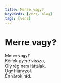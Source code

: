 ```yaml
---
title: Merre vagy?
keywords: [vers, blog]
tags: [vers]
---
```


# Merre vagy?

Merre vagy?  
Kérlek gyere vissza,  
Oly rég nem láttalak.  
Úgy hiányzol.  
Én várok rád.
